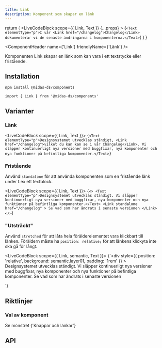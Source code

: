 ```yaml
---
title: Link
description: Komponent som skapar en länk
---
```



  return (
    <LiveCodeBlock
      scope={{ Link, Text }}
      {...props}
    >
      {`<Text elementType="p">I vår <Link href="/changelog">Changelog</Link> dokumenterar vi de senaste ändringarna i komponenterna.</Text>`}
    </LiveCodeBlock>
  )
}

<ComponentHeader
  name={'Link'}
  friendlyName={'Länk'}
/>

Komponenten Link skapar en länk som kan vara i ett textstycke eller fristående.

<Example hideCode />

## Installation

```bash npm2yarn
npm install @midas-ds/components
```

```tsx
import { Link } from '@midas-ds/components'
```

<Example hideExample />

## Varianter

### Länk

<LiveCodeBlock scope={{ Link, Text }}>
  {`<Text elementType="p">Designsystemet utvecklas ständigt, <Link href="/changelog">vilket du kan kan se i vår Changelog</Link>. Vi släpper kontinuerligt nya versioner med buggfixar, nya komponenter och nya funktioner på befintliga komponenter.</Text>`}
</LiveCodeBlock>

### Fristående

Använd `standalone` för att använda komponenten som en fristående länk under t.ex ett textblock.

<LiveCodeBlock scope={{ Link, Text }}>
  {`<>
    <Text elementType="p">Designsystemet utvecklas ständigt. Vi släpper kontinuerligt nya versioner med buggfixar, nya komponenter och nya funktioner på befintliga komponenter.</Text>
    <Link
        standalone
        href="/changelog"
    >
        Se vad som har ändrats i senaste versionen
    </Link>
</>`}
</LiveCodeBlock>

### "Utsträckt"

Använd `stretched` för att låta hela förälderelementet vara klickbart till länken. Föräldern måste ha `position: relative;` för att länkens klickyta inte ska gå för långt.

<LiveCodeBlock scope={{ Link, semantic, Text }}>
  {`<div
      style={{
        position: 'relative',
        background: semantic.layer01,
        padding: '1rem'
      }}
    >
     <Text elementType="p">Designsystemet utvecklas ständigt. Vi släpper kontinuerligt nya versioner med buggfixar, nya komponenter och nya funktioner på befintliga komponenter.</Text>
    <Link
        standalone
        stretched
        href="/changelog"
    >
        Se vad som har ändrats i senaste versionen
    </Link>
</div>`}
</LiveCodeBlock>

## Riktlinjer

### Val av komponent

Se mönstret <Link href='/design-patterns/buttons-and-links'>{'Knappar och länkar'}</Link>

## API

<PropTable name='Link' />
